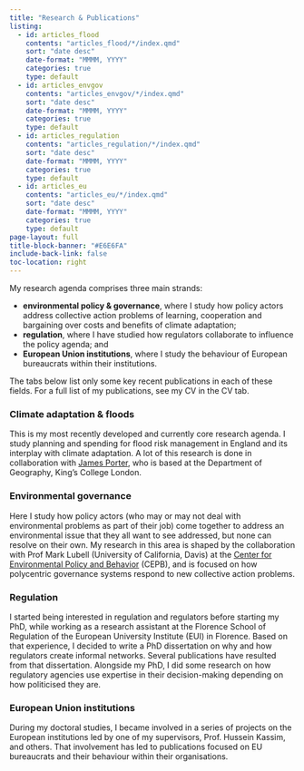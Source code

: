 ```yaml
---
title: "Research & Publications"
listing:
  - id: articles_flood
    contents: "articles_flood/*/index.qmd"
    sort: "date desc"
    date-format: "MMMM, YYYY"
    categories: true
    type: default
  - id: articles_envgov
    contents: "articles_envgov/*/index.qmd"
    sort: "date desc"
    date-format: "MMMM, YYYY"
    categories: true
    type: default
  - id: articles_regulation
    contents: "articles_regulation/*/index.qmd"
    sort: "date desc"
    date-format: "MMMM, YYYY"
    categories: true
    type: default
  - id: articles_eu
    contents: "articles_eu/*/index.qmd"
    sort: "date desc"
    date-format: "MMMM, YYYY"
    categories: true
    type: default
page-layout: full
title-block-banner: "#E6E6FA"
include-back-link: false
toc-location: right
---
```


My research agenda comprises three main strands:

-   **environmental policy & governance**, where I study how policy actors address collective action problems of learning, cooperation and bargaining over costs and benefits of climate adaptation;
-   **regulation**, where I have studied how regulators collaborate to influence the policy agenda; and
-   **European Union institutions**, where I study the behaviour of European bureaucrats within their institutions.

The tabs below list only some key recent publications in each of these fields. For a full list of my publications, see my CV in the CV tab.


::: panel-tabset
### Climate adaptation & floods

This is my most recently developed and currently core research agenda. I study planning and spending for flood risk management in England and its interplay with climate adaptation. A lot of this research is done in collaboration with [James Porter](https://www.kcl.ac.uk/people/james-porter), who is based at the Department of Geography, King's College London.

::: {#articles_flood}
:::

### Environmental governance

Here I study how policy actors (who may or may not deal with environmental problems as part of their job) come together to address an environmental issue that they all want to see addressed, but none can resolve on their own. My research in this area is shaped by the collaboration with Prof Mark Lubell (University of California, Davis) at the [Center for Environmental Policy and Behavior](https://environmentalpolicy.ucdavis.edu/) (CEPB), and is focused on how polycentric governance systems respond to new collective action problems.

::: {#articles_envgov}
:::

### Regulation

I started being interested in regulation and regulators before starting my PhD, while working as a research assistant at the Florence School of Regulation of the European University Institute (EUI) in Florence. Based on that experience, I decided to write a PhD dissertation on why and how regulators create informal networks. Several publications have resulted from that dissertation. Alongside my PhD, I did some research on how regulatory agencies use expertise in their decision-making depending on how politicised they are.

::: {#articles_regulation}
:::

### European Union institutions

During my doctoral studies, I became involved in a series of projects on the European institutions led by one of my supervisors, Prof. Hussein Kassim, and others. That involvement has led to publications focused on EU bureaucrats and their behaviour within their organisations.

::: {#articles_eu}
:::
:::

